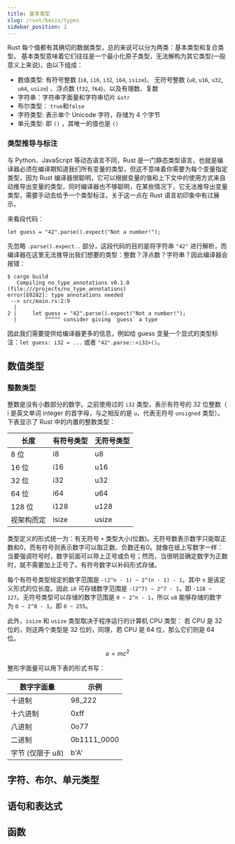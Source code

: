 ```yaml
---
title: 基本类型
slug: /rust/basis/types
sidebar_position: 2
---
```


Rust 每个值都有其确切的数据类型，总的来说可以分为两类：基本类型和复合类型。 基本类型意味着它们往往是一个最小化原子类型，无法解构为其它类型(一般意义上来说)，由以下组成：

- 数值类型: 有符号整数 (`i8`, `i16`, `i32`, `i64`, `isize`)、 无符号整数 (`u8`, `u16`, `u32`, `u64`, `usize`) 、浮点数 (`f32`, `f64`)、以及有理数、复数
- 字符串：字符串字面量和字符串切片 `&str`
- 布尔类型： `true`和`false`
- 字符类型: 表示单个 Unicode 字符，存储为 4 个字节
- 单元类型: 即 `()` ，其唯一的值也是 `()`

### 类型推导与标注
与 Python、JavaScript 等动态语言不同，Rust 是一门静态类型语言，也就是编译器必须在编译期知道我们所有变量的类型，但这不意味着你需要为每个变量指定类型，因为 Rust 编译器很聪明，它可以根据变量的值和上下文中的使用方式来自动推导出变量的类型，同时编译器也不够聪明，在某些情况下，它无法推导出变量类型，需要手动去给予一个类型标注，关于这一点在 Rust 语言初印象中有过展示。

来看段代码：

`let guess = "42".parse().expect("Not a number!");`

先忽略 `.parse().expect..` 部分，这段代码的目的是将字符串 `"42"` 进行解析，而编译器在这里无法推导出我们想要的类型：整数？浮点数？字符串？因此编译器会报错：

```
$ cargo build
   Compiling no_type_annotations v0.1.0 (file:///projects/no_type_annotations)
error[E0282]: type annotations needed
 --> src/main.rs:2:9
  |
2 |     let guess = "42".parse().expect("Not a number!");
  |         ^^^^^ consider giving `guess` a type
```

因此我们需要提供给编译器更多的信息，例如给 guess 变量一个显式的类型标注：`let guess: i32 = ...` 或者 `"42".parse::<i32>()`。

## 数值类型

### 整数类型
整数是没有小数部分的数字。之前使用过的 `i32` 类型，表示有符号的 32 位整数（ i 是英文单词 integer 的首字母，与之相反的是 `u`，代表无符号 `unsigned` 类型）。下表显示了 Rust 中的内置的整数类型：

|长度	|有符号类型	|无符号类型|
|-------|----------|---------|
|8 位	|i8	|u8|
|16 位	|i16	|u16|
|32 位	|i32	|u32|
|64 位	|i64	|u64|
|128 位	|i128	|u128|
|视架构而定	|isize	|usize|


类型定义的形式统一为：有无符号 `+` 类型大小(位数)。无符号数表示数字只能取正数和0，而有符号则表示数字可以取正数、负数还有0。就像在纸上写数字一样：当要强调符号时，数字前面可以带上正号或负号；然而，当很明显确定数字为正数时，就不需要加上正号了。有符号数字以补码形式存储。

每个有符号类型规定的数字范围是 `-(2^n - 1) ~ 2^(n - 1) - 1`，其中 `n` 是该定义形式的位长度。因此 `i8` 可存储数字范围是 `-(2^7) ~ 2^7 - 1`，即 `-128 ~ 127`。无符号类型可以存储的数字范围是 `0 ~ 2^n - 1`，所以 `u8` 能够存储的数字为 `0 ~ 2^8 - 1`，即 `0 ~ 255`。

此外，`isize` 和 `usize` 类型取决于程序运行的计算机 CPU 类型： 若 CPU 是 32 位的，则这两个类型是 32 位的，同理，若 CPU 是 64 位，那么它们则是 64 位。

$$
e=mc^2
$$

整形字面量可以用下表的形式书写：

|数字字面量	|示例|
|----|----|
|十进制	|98_222|
|十六进制	|0xff|
|八进制	|0o77|
|二进制	|0b1111_0000|
|字节 (仅限于 u8)	|b'A'|






## 字符、布尔、单元类型


## 语句和表达式


## 函数